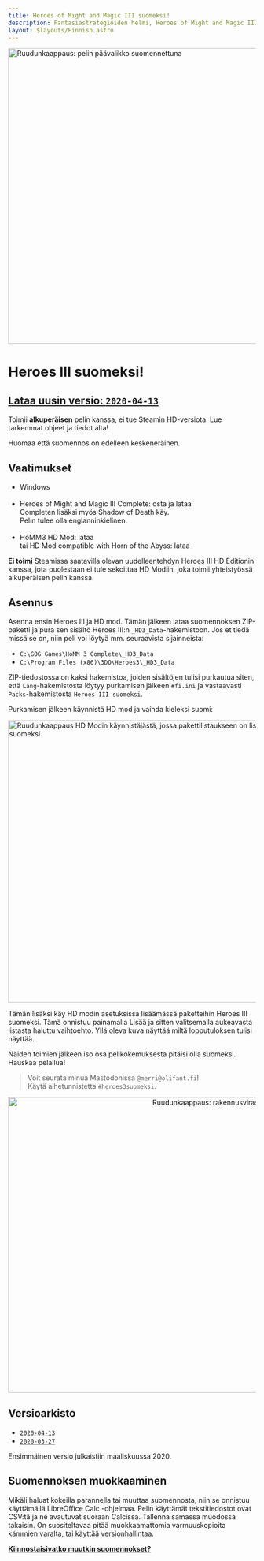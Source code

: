```yaml
---
title: Heroes of Might and Magic III suomeksi!
description: Fantasiastrategioiden helmi, Heroes of Might and Magic III, on nyt myös osittain suomennettu! (HoMM 3 Finnish translation language pack / mod)
layout: $layouts/Finnish.astro
---
```



<Float>
	<img
		slot="image"
		loading="lazy"
		alt="Ruudunkaappaus: pelin päävalikko suomennettuna"
		src="/assets/homm3/2020-04-13-heroes3suomeksi.png"
		width="800"
		height="600"
	/>

# Heroes III suomeksi!

## [Lataa uusin versio: `2020-04-13`](/files/heroes3suomeksi_2020-04-13.zip)

Toimii **alkuperäisen** pelin kanssa, ei tue Steamin HD-versiota. Lue tarkemmat ohjeet ja tiedot alta!

</Float>

Huomaa että suomennos on edelleen keskeneräinen.

## Vaatimukset

-   Windows<br /><br />
-   Heroes of Might and Magic III Complete: <Link href="https://www.gog.com/game/heroes_of_might_and_magic_3_complete_edition">osta ja lataa</Link><br />Completen lisäksi myös Shadow of Death käy.<br />Pelin tulee olla englanninkielinen.<br /><br />
-   HoMM3 HD Mod: <Link href="https://sites.google.com/site/heroes3hd/eng/description">lataa</Link><br />tai HD Mod compatible with Horn of the Abyss: <Link href="https://www.hota.acidcave.net/download.html">lataa</Link>

**Ei toimi** Steamissa saatavilla olevan uudelleentehdyn <Link href="https://store.steampowered.com/app/297000/Heroes_of_Might__Magic_III__HD_Edition/">Heroes III HD Editionin</Link> kanssa, jota puolestaan ei tule sekoittaa HD Modiin, joka toimii yhteistyössä alkuperäisen pelin kanssa.

## Asennus

Asenna ensin Heroes III ja HD mod. Tämän jälkeen lataa suomennoksen ZIP-paketti ja pura sen sisältö Heroes III:n `_HD3_Data`-hakemistoon. Jos et tiedä missä se on, niin peli voi löytyä mm. seuraavista sijainneista:

-   `C:\GOG Games\HoMM 3 Complete\_HD3_Data`
-   `C:\Program Files (x86)\3DO\Heroes3\_HD3_Data`

ZIP-tiedostossa on kaksi hakemistoa, joiden sisältöjen tulisi purkautua siten, että `Lang`-hakemistosta löytyy purkamisen jälkeen `#fi.ini` ja vastaavasti `Packs`-hakemistosta `Heroes III suomeksi`.

Purkamisen jälkeen käynnistä HD mod ja vaihda kieleksi suomi:

<img
	alt="Ruudunkaappaus HD Modin käynnistäjästä, jossa pakettilistaukseen on lisätty Heroes III suomeksi"
	src="/assets/homm3/2020-04-13-HD-mod.png"
	width="641"
	height="573"
	loading="lazy"
/>

Tämän lisäksi käy HD modin asetuksissa lisäämässä paketteihin Heroes III suomeksi. Tämä onnistuu painamalla Lisää ja sitten valitsemalla aukeavasta listasta haluttu vaihtoehto. Yllä oleva kuva näyttää miltä lopputuloksen tulisi näyttää.

Näiden toimien jälkeen iso osa pelikokemuksesta pitäisi olla suomeksi. Hauskaa pelailua!

> Voit seurata minua Mastodonissa `@merri@olifant.fi`!<br />Käytä aihetunnistetta `#heroes3suomeksi`.

<div style="text-align: center;">
	<img
		loading="lazy"
		alt="Ruudunkaappaus: rakennusvirasto"
		src="/assets/homm3/2020-03-27-heroes3suomeksi2.png"
		width="800"
		height="600"
	/>
</div>

## Versioarkisto

-   [`2020-04-13`](https://merri.net/localization/heroes3suomeksi_2020-04-13.zip)
-   [`2020-03-27`](https://merri.net/localization/heroes3suomeksi_2020-03-27.zip)

Ensimmäinen versio julkaistiin maaliskuussa 2020.

## Suomennoksen muokkaaminen

Mikäli haluat kokeilla parannella tai muuttaa suomennosta, niin se onnistuu käyttämällä <Link href="https://fi.libreoffice.org/lataa/luotettavin-libreoffice/">LibreOffice Calc</Link> -ohjelmaa. Pelin käyttämät tekstitiedostot ovat CSV:tä ja ne avautuvat suoraan Calcissa. Tallenna samassa muodossa takaisin. On suositeltavaa pitää muokkaamattomia varmuuskopioita kämmien varalta, tai käyttää versionhallintaa.

<p>
	<a href="/suomeksi" class={inlineFlex}>
		<Icon href="/icons/arrow-left.svg" />
		<strong>Kiinnostaisivatko muutkin suomennokset?</strong>
	</a>
</p>

